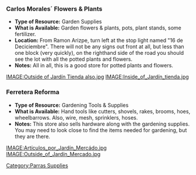 ===Carlos Morales´ Flowers & Plants===
*'''Type of Resource:''' Garden Supplies
*'''What is Available:''' Garden flowers & plants, pots, plant stands, some fertilizer.
*'''Location:''' From Ramon Arizpe, turn left at the stop light named "16 de Deciciembre".  There will not be any signs out front at all, but less than one block (very quickly), on the righthand side of the road you should see the lot with all the potted plants and flowers.  
*'''Notes:''' All in all, this is a good store for potted plants and flowers.
[[IMAGE:Outside of Jardín Tienda also.jpg]]
[[IMAGE:Inside_of_Jardín_tienda.jpg]]


===Ferretera Reforma===
*'''Type of Resource:''' Gardening Tools & Supplies
*'''What is Available:''' Hand tools like cutters, shovels, rakes, brooms, hoes, wheelbarrows.  Also, wire, mesh, sprinklers, hoses.  
*'''Notes:''' This store also sells hardware along with the gardening supplies. You may need to look close to find the items needed for gardening, but they are there.
[[IMAGE:Artículos_por_Jardín_Mercádo.jpg]]
[[IMAGE:Outside_of_Jardín_Mercado.jpg]]

[[Category:Parras Supplies]]